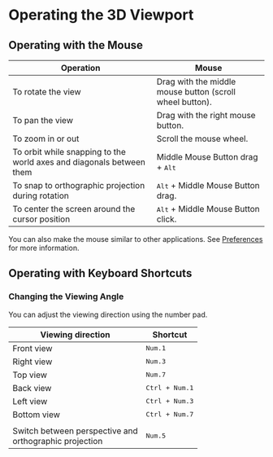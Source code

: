 # Operating the 3D Viewport

## Operating with the Mouse

| Operation                                          | Mouse                                                    |
| -------------------------------------------------- | -------------------------------------------------------- |
| To rotate the view                                 | Drag with the middle mouse button (scroll wheel button). |
| To pan the view                                    | Drag with the right mouse button.                        |
| To zoom in or out                                  | Scroll the mouse wheel.                                  |
| To orbit while snapping to the world axes and diagonals between them | Middle Mouse Button drag + <kbd>Alt</kbd> |
| To snap to orthographic projection during rotation | <kbd>Alt</kbd> + Middle Mouse Button drag.               |
| To center the screen around the cursor position    | <kbd>Alt</kbd> + Middle Mouse Button click.                    |

You can also make the mouse similar to other applications. See [Preferences](preferences) for more information.

## Operating with Keyboard Shortcuts

### Changing the Viewing Angle

You can adjust the viewing direction using the number pad.

| Viewing direction                                      | Shortcut                |
| ------------------------------------------------------ | ----------------------- |
| Front view                                             | <kbd>Num.1</kbd>        |
| Right view                                             | <kbd>Num.3</kbd>        |
| Top view                                               | <kbd>Num.7</kbd>        |
| Back view                                              | <kbd>Ctrl + Num.1</kbd> |
| Left view                                              | <kbd>Ctrl + Num.3</kbd> |
| Bottom view                                            | <kbd>Ctrl + Num.7</kbd> |
|                                                        |                         |
| Switch between perspective and <br />orthographic projection | <kbd>Num.5</kbd>        |